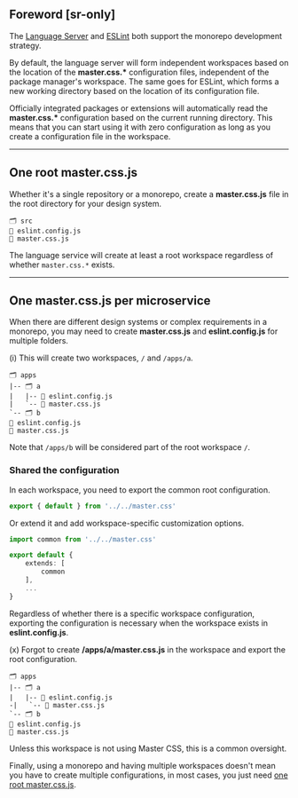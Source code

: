 ## Foreword [sr-only]
The [Language Server](/reference/language-server) and [ESLint](/reference/eslint) both support the monorepo development strategy.

By default, the language server will form independent workspaces based on the location of the __master.css.*__ configuration files, independent of the package manager's workspace. The same goes for ESLint, which forms a new working directory based on the location of its configuration file.

Officially integrated packages or extensions will automatically read the __master.css.*__ configuration based on the current running directory. This means that you can start using it with zero configuration as long as you create a configuration file in the workspace.

---

## One root master.css.js
Whether it's a single repository or a monorepo, create a __master.css.js__ file in the root directory for your design system.
```treeview
🗂️ src
📄 eslint.config.js
📄 master.css.js
```
The language service will create at least a root workspace regardless of whether `master.css.*` exists.

---

## One master.css.js per microservice
When there are different design systems or complex requirements in a monorepo, you may need to create __master.css.js__ and __eslint.config.js__ for multiple folders.

(i) This will create two workspaces, `/` and `/apps/a`.
```treeview
🗂️ apps
|-- 🗂️ a
|   |-- 📄 eslint.config.js
|   `-- 📄 master.css.js
`-- 🗂️ b
📄 eslint.config.js
📄 master.css.js
```
Note that `/apps/b` will be considered part of the root workspace `/`.

### Shared the configuration
In each workspace, you need to export the common root configuration.
```ts name=apps/a/master.css.js
export { default } from '../../master.css'
```
Or extend it and add workspace-specific customization options.
```ts name=apps/a/master.css.js
import common from '../../master.css'

export default {
    extends: [
        common
    ],
    ...
}
```
Regardless of whether there is a specific workspace configuration, exporting the configuration is necessary when the workspace exists in __eslint.config.js__.

(x) Forgot to create __/apps/a/master.css.js__ in the workspace and export the root configuration.
```treeview
🗂️ apps
|-- 🗂️ a
|   |-- 📄 eslint.config.js
-|   `-- 📄 master.css.js
`-- 🗂️ b
📄 eslint.config.js
📄 master.css.js
```
Unless this workspace is not using Master CSS, this is a common oversight.

Finally, using a monorepo and having multiple workspaces doesn't mean you have to create multiple configurations, in most cases, you just need [one root master.css.js](#one-root-mastercssjs).